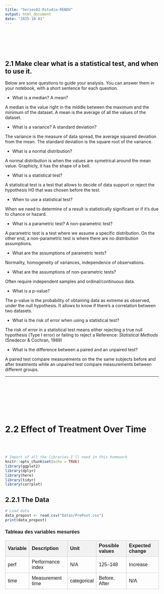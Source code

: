 ```yaml
---
title: "Series02-Rstudio-RENDU"
output: html_document
date: "2025-10-01"
---
```


<br>
<br>
<br>
<br>

## 2.1 Make clear what is a statistical test, and when to use it.
Below are some questions to guide your analysis. You can answer them in your notebook, with a short sentence for each question.

- What is a median? A mean?

A median is the value right in the middle between the maximum and the minimum of the dataset.
A mean is the average of all the values of the dataset.  


- What is a variance? A standard deviation?

The variance is the measure of data spread, the average squared deviation from the mean.
The standard deviation is the square root of the variance.


- What is a normal distribution?

A normal distribution is when the values are symetrical around the mean value. Graphicly, it has the shape of a bell.


- What is a statistical test?

A statistical test is a test that allows to decide of data support or reject the hypothesis H0 that was chosen before the test.


- When to use a statistical test?

When we need to determine of a result is statistically significant or if it's due to chance or hazard.


- What is a parametric test? A non-parametric test?

A parametric test is a test where we assume a specific distribution. On the other end, a non-parametric test is where there are no distribution assumptions.


- What are the assumptions of parametric tests?

Normality, homogeneity of variances, independence of observations.


- What are the assumptions of non-parametric tests?

Often require independent samples and ordinal/continuous data.


- What is a p-value?

The p-value is the probability of obtaining data as extreme as observed, under the null hypothesis.
It allows to know if there's a correlation between two datasets.


- What is the risk of error when using a statistical test?

The risk of error in a statistical test means either rejecting a true null hypothesis (Type I error) or failing to reject a 
Reference: *Statistical Methods* (Snedecor & Cochran, 1989)


- What is the difference between a paired and an unpaired test?

A paired test compare measurements on the the same subjects before and after treatments while an unpaired test compare measurements between different groups.


---


<br>
<br>
<br>
<br>
<br>
<br>

# 2.2 Effect of Treatment Over Time

<br>
<br>

```r
# Import of all the libraries I'll need in this homework
knitr::opts_chunk$set(echo = TRUE)
library(ggplot2)
library(dplyr)
library(here)
library(tidyr)
library(corrplot)

```



## 2.2.1 The Data
```r
# Load data
data_prepost <- read.csv("Datas/PrePost.csv")
print(data_prepost)
```

<table style="border-collapse:collapse; width:100%; max-width:700px; font-family:Arial, sans-serif;">
  <caption style="caption-side:top; text-align:left; font-weight:600; padding:6px 0;">Tableau des variables mesurées</caption>
  <thead>
    <tr>
      <th style="border:1px solid #ccc; padding:8px; text-align:left; background:#f2f2f2;">Variable</th>
      <th style="border:1px solid #ccc; padding:8px; text-align:left; background:#f2f2f2;">Description</th>
      <th style="border:1px solid #ccc; padding:8px; text-align:left; background:#f2f2f2;">Unit</th>
      <th style="border:1px solid #ccc; padding:8px; text-align:left; background:#f2f2f2;">Possible values</th>
      <th style="border:1px solid #ccc; padding:8px; text-align:left; background:#f2f2f2;">Expected change</th>
    </tr>
  </thead>
  <tbody>
    <tr>
      <td style="border:1px solid #ccc; padding:8px;">perf</td>
      <td style="border:1px solid #ccc; padding:8px;">Performance index</td>
      <td style="border:1px solid #ccc; padding:8px;">N/A</td>
      <td style="border:1px solid #ccc; padding:8px;">125–148</td>
      <td style="border:1px solid #ccc; padding:8px;">Increase</td>
    </tr>
    <tr>
      <td style="border:1px solid #ccc; padding:8px;">time</td>
      <td style="border:1px solid #ccc; padding:8px;">Measurement time</td>
      <td style="border:1px solid #ccc; padding:8px;">categorical</td>
      <td style="border:1px solid #ccc; padding:8px;">Before, After</td>
      <td style="border:1px solid #ccc; padding:8px;">N/A</td>
    </tr>
  </tbody>
</table>


<br>
<br>
